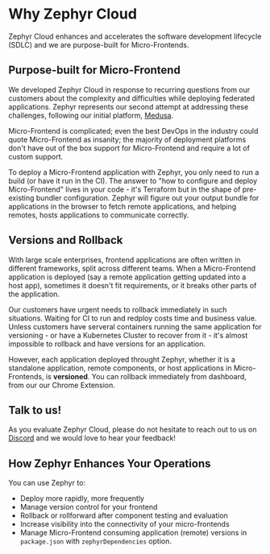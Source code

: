
# Why Zephyr Cloud

Zephyr Cloud enhances and accelerates the software development lifecycle (SDLC) and we are purpose-built for Micro-Frontends.

## Purpose-built for Micro-Frontend

We developed Zephyr Cloud in response to recurring questions from our customers about the complexity and difficulties while deploying federated applications. Zephyr represents our second attempt at addressing these challenges, following our initial platform, [Medusa](https://medusa.codes/).

Micro-Frontend is complicated; even the best DevOps in the industry could quote Micro-Frontend as insanity; the majority of deployment platforms don't have out of the box support for Micro-Frontend and require a lot of custom support.

To deploy a Micro-Frontend application with Zephyr, you only need to run a build (or have it run in the CI). The answer to "how to configure and deploy Micro-Frontend" lives in your code - it's Terraform but in the shape of pre-existing bundler configuration. Zephyr will figure out your output bundle for applications in the browser to fetch remote applications, and helping remotes, hosts applications to communicate correctly.

## Versions and Rollback

With large scale enterprises, frontend applications are often written in different frameworks, split across different teams. When a Micro-Frontend application is deployed (say a remote application getting updated into a host app), sometimes it doesn't fit requirements, or it breaks other parts of the application.

Our customers have urgent needs to rollback immediately in such situations. Waiting for CI to run and redploy costs time and business value. Unless customers have serveral containers running the same application for versioning - or have a Kubernetes Cluster to recover from it - it's almost impossible to rollback and have versions for an application.

However, each application deployed throught Zephyr, whether it is a standalone application, remote components, or host applications in Micro-Frontends, is **versioned**. You can rollback immediately from dashboard, from our our Chrome Extension.

## Talk to us!

As you evaluate Zephyr Cloud, please do not hesitate to reach out to us on [Discord](https://zephyr-cloud.io/discord) and we would love to hear your feedback!

## How Zephyr Enhances Your Operations

You can use Zephyr to:

- Deploy more rapidly, more frequently
- Manage version control for your frontend
- Rollback or rollforward after component testing and evaluation
- Increase visibility into the connectivity of your micro-frontends
- Manage Micro-Frontend consuming application (remote) versions in `package.json` with `zephyrDependencies` option.
